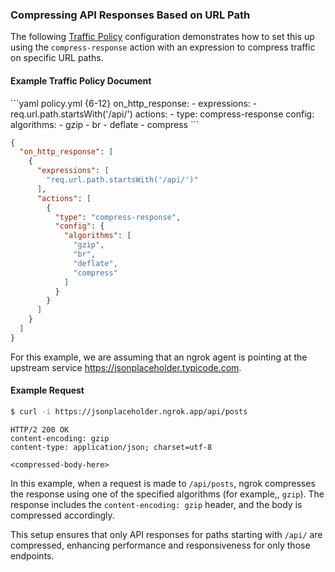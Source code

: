 ### Compressing API Responses Based on URL Path

The following [Traffic Policy](/traffic-policy/)
configuration demonstrates how to set this up using the `compress-response`
action with an expression to compress traffic on specific URL paths.

#### Example Traffic Policy Document

<CodeGroup>
```yaml policy.yml {6-12}
on_http_response:
  - expressions:
      - req.url.path.startsWith('/api/')
    actions:
      - type: compress-response
        config:
          algorithms:
            - gzip
            - br
            - deflate
            - compress
```

```json policy.json {8-18}
{
  "on_http_response": [
    {
      "expressions": [
        "req.url.path.startsWith('/api/')"
      ],
      "actions": [
        {
          "type": "compress-response",
          "config": {
            "algorithms": [
              "gzip",
              "br",
              "deflate",
              "compress"
            ]
          }
        }
      ]
    }
  ]
}
```
</CodeGroup>

For this example, we are assuming that an ngrok agent is pointing at the
upstream service https://jsonplaceholder.typicode.com.

#### Example Request

```bash
$ curl -i https://jsonplaceholder.ngrok.app/api/posts
```

```http
HTTP/2 200 OK
content-encoding: gzip
content-type: application/json; charset=utf-8

<compressed-body-here>
```

In this example, when a request is made to `/api/posts`,
ngrok compresses the response using one of the specified algorithms
(for example,, `gzip`). The response includes the `content-encoding: gzip` header, and
the body is compressed accordingly.

This setup ensures that only API responses
for paths starting with `/api/` are compressed, enhancing performance and
responsiveness for only those endpoints.
